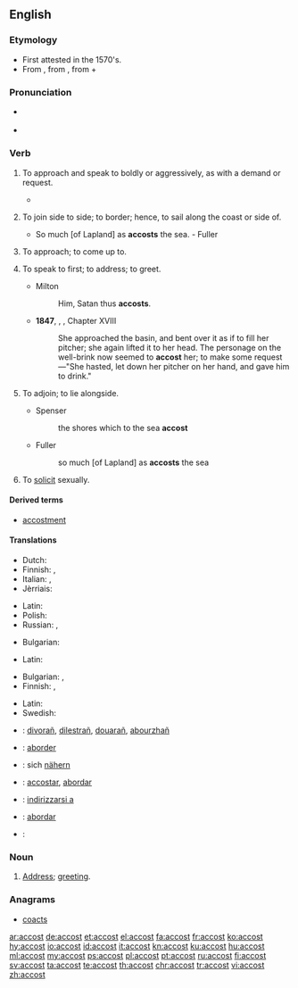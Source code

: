 ==English==

===Etymology===
* First attested in the 1570's.
* From {{etyl|fro|en}} {{term|accoster|lang=for}}, from {{etyl|VL.|en}} {{term/t|la|accosto||to come alongside someone}}, from {{term|ad||near|lang-la}} + {{term|costa||rib, side|lang=la}}

===Pronunciation===
* {{a|US}} {{IPA|/ə.ˈkɔst/|/ə.ˈkɑst/}}
* {{audio|en-us-accost.ogg|Audio (US)|lang=en}}

===Verb===
{{en-verb}}

# {{context|transitive|lang=en}} To approach and speak to boldly or aggressively, as with a demand or request.
#*{{quote-news
    | date = 21 August 2012
    | first = Ed
    | last = Pilkington
    | title = Death penalty on trial: should Reggie Clemons live or die?
    | newspaper = The Guardian
    | url = http://www.guardian.co.uk/world/2012/aug/21/death-penalty-trial-reggie-clemons?newsfeed=true
    | page = 
    | passage = The Missouri prosecutors' case against Clemons, based partly on incriminating testimony given by his co-defendants, was that Clemons was part of a group of four youths who '''accosted''' the sisters on the Chain of Rocks Bridge one dark night in April 1991. 
}}
# {{context|transitive|obsolete|lang=en}} To join side to side; to border; hence, to sail along the coast or side of.
#* So much [of Lapland] as '''accosts''' the sea. - Fuller
# {{context|transitive|obsolete|lang=en}} To approach; to come up to. <!--W1913 had "make up to"-->
#: {{rfquotek|Shakespeare}}
# {{context|transitive|lang=en}} To speak to first; to address; to greet.
#* Milton
#*: Him, Satan thus '''accosts'''.
#* '''1847''', {{w|Charlotte Brontë}}, {{w|Jane Eyre}}, Chapter XVIII
#*: She approached the basin, and bent over it as if to fill her pitcher; she again lifted it to her head. The personage on the well-brink now seemed to '''accost''' her; to make some request—"She hasted, let down her pitcher on her hand, and gave him to drink."
# {{context|intransitive|obsolete|lang=en}} To adjoin; to lie alongside.
#* Spenser
#*: the shores which to the sea '''accost'''
#* Fuller
#*: so much [of Lapland] as '''accosts''' the sea
# To [[solicit]] sexually.

====Derived terms====
* [[accostment]]

====Translations====
{{trans-top|to approach and speak to boldly or aggressively, as with a demand or request}}
* Dutch: {{t+|nl|aanklampen}}
* Finnish: {{t|fi|tiukata}}, {{t+|fi|vaatia}}
* Italian: {{t+|it|affrontare}}, {{t+|it|aggredire}}
* Jèrriais: {{t|roa-jer|achîtrer}}
{{trans-mid}}
* Latin: {{t|la|affor}}
* Polish: {{t|pl|zaczepiać}}
* Russian: {{t+|ru|обращаться}}, {{t+|ru|заговаривать}}
{{trans-bottom}}

{{trans-top|to join side to side; to border; hence, to sail along the coast or side of}}
* Bulgarian: {{t+|bg|акостирам}}
{{trans-mid}}
* Latin: {{t|la|affor}}
{{trans-bottom}}

{{trans-top|to speak to first, to address, to greet}}
* Bulgarian: {{t+|bg|заговарям}}, {{t|bg|обръщам се към}}
* Finnish: {{t|fi|puhutella}}, {{t+|fi|tervehtiä}}
{{trans-mid}}
* Latin: {{t|la|affor}}
* Swedish: {{t+|sv|tilltala}}
{{trans-bottom}}

{{checktrans-top}}
* {{ttbc|br}}: [[divorañ]], [[dilestrañ]], [[douarañ]], [[abourzhañ]]
* {{ttbc|fr}}: [[aborder]]
* {{ttbc|de}}: sich [[nähern]]
* {{ttbc|ia}}: [[accostar]], [[abordar]]
* {{ttbc|it}}: [[indirizzarsi a]]
{{trans-mid}}
* {{ttbc|pt}}: [[abordar]]
* {{ttbc|es}}: {{t+|es|acercar|alt=acercarse a}}
{{trans-bottom}}

===Noun===
{{en-noun}}

# {{context|rare|lang=en}} [[address|Address]]; [[greeting]].
#: {{rfquotek|J. Morley}}

===Anagrams===
* [[coacts#English|coacts]]

[[ar:accost]]
[[de:accost]]
[[et:accost]]
[[el:accost]]
[[fa:accost]]
[[fr:accost]]
[[ko:accost]]
[[hy:accost]]
[[io:accost]]
[[id:accost]]
[[it:accost]]
[[kn:accost]]
[[ku:accost]]
[[hu:accost]]
[[ml:accost]]
[[my:accost]]
[[ps:accost]]
[[pl:accost]]
[[pt:accost]]
[[ru:accost]]
[[fi:accost]]
[[sv:accost]]
[[ta:accost]]
[[te:accost]]
[[th:accost]]
[[chr:accost]]
[[tr:accost]]
[[vi:accost]]
[[zh:accost]]